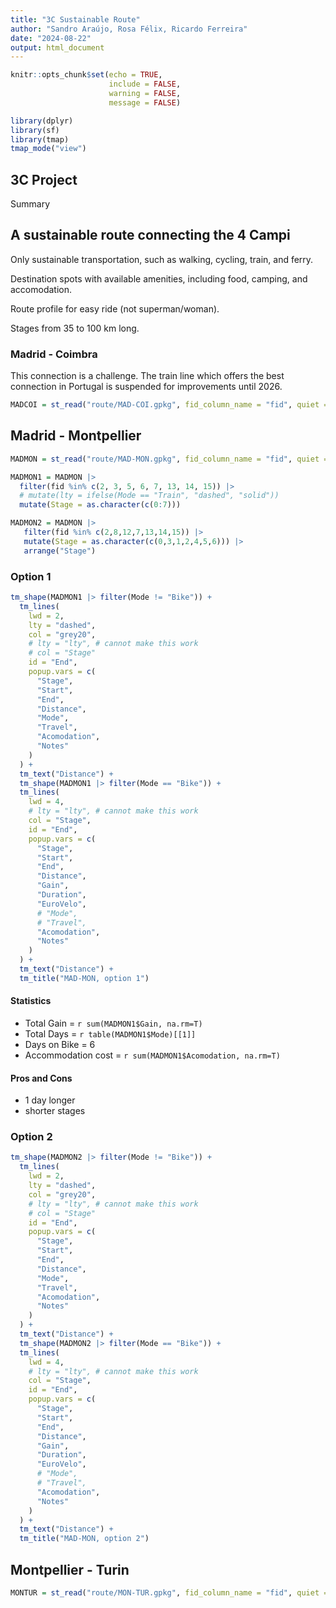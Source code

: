 ```yaml
---
title: "3C Sustainable Route"
author: "Sandro Araújo, Rosa Félix, Ricardo Ferreira"
date: "2024-08-22"
output: html_document
---
```


```r
knitr::opts_chunk$set(echo = TRUE,
                      include = FALSE,
                      warning = FALSE,
                      message = FALSE)
```

```r
library(dplyr)
library(sf)
library(tmap)
tmap_mode("view")
```


## 3C Project

Summary

## A sustainable route connecting the 4 Campi

Only sustainable transportation, such as walking, cycling, train, and ferry.

Destination spots with available amenities, including food, camping, and accomodation.

Route profile for easy ride (not superman/woman).

Stages from 35 to 100 km long.

### Madrid - Coimbra

This connection is a challenge.
The train line which offers the best connection in Portugal is suspended for improvements until 2026.

```r
MADCOI = st_read("route/MAD-COI.gpkg", fid_column_name = "fid", quiet = TRUE)
```

## Madrid - Montpellier

```r
MADMON = st_read("route/MAD-MON.gpkg", fid_column_name = "fid", quiet = TRUE)

MADMON1 = MADMON |>
  filter(fid %in% c(2, 3, 5, 6, 7, 13, 14, 15)) |>
  # mutate(lty = ifelse(Mode == "Train", "dashed", "solid"))
  mutate(Stage = as.character(c(0:7)))

MADMON2 = MADMON |> 
   filter(fid %in% c(2,8,12,7,13,14,15)) |> 
   mutate(Stage = as.character(c(0,3,1,2,4,5,6))) |> 
   arrange("Stage")
```


### Option 1

```r
tm_shape(MADMON1 |> filter(Mode != "Bike")) +
  tm_lines(
    lwd = 2,
    lty = "dashed",
    col = "grey20",
    # lty = "lty", # cannot make this work
    # col = "Stage"
    id = "End",
    popup.vars = c(
      "Stage",
      "Start",
      "End",
      "Distance",
      "Mode",
      "Travel",
      "Acomodation",
      "Notes"
    )
  ) +
  tm_text("Distance") +
  tm_shape(MADMON1 |> filter(Mode == "Bike")) +
  tm_lines(
    lwd = 4,
    # lty = "lty", # cannot make this work
    col = "Stage",
    id = "End",
    popup.vars = c(
      "Stage",
      "Start",
      "End",
      "Distance",
      "Gain",
      "Duration",
      "EuroVelo",
      # "Mode",
      # "Travel",
      "Acomodation",
      "Notes"
    )
  ) +
  tm_text("Distance") +
  tm_title("MAD-MON, option 1")

```

#### Statistics

*   Total Gain = `r sum(MADMON1$Gain, na.rm=T)`
*   Total Days = `r table(MADMON1$Mode)[[1]]`
*   Days on Bike = 6
*   Accommodation cost = `r sum(MADMON1$Acomodation, na.rm=T)`

#### Pros and Cons

* 1 day longer
* shorter stages

<!-- https://www.mapchannels.com/routemaps3/map.htm?title=teste%20rota%201 -->

### Option 2


```r
tm_shape(MADMON2 |> filter(Mode != "Bike")) +
  tm_lines(
    lwd = 2,
    lty = "dashed",
    col = "grey20",
    # lty = "lty", # cannot make this work
    # col = "Stage"
    id = "End",
    popup.vars = c(
      "Stage",
      "Start",
      "End",
      "Distance",
      "Mode",
      "Travel",
      "Acomodation",
      "Notes"
    )
  ) +
  tm_text("Distance") +
  tm_shape(MADMON2 |> filter(Mode == "Bike")) +
  tm_lines(
    lwd = 4,
    # lty = "lty", # cannot make this work
    col = "Stage",
    id = "End",
    popup.vars = c(
      "Stage",
      "Start",
      "End",
      "Distance",
      "Gain",
      "Duration",
      "EuroVelo",
      # "Mode",
      # "Travel",
      "Acomodation",
      "Notes"
    )
  ) +
  tm_text("Distance") +
  tm_title("MAD-MON, option 2")

```



## Montpellier - Turin

```r
MONTUR = st_read("route/MON-TUR.gpkg", fid_column_name = "fid", quiet = TRUE)
```

